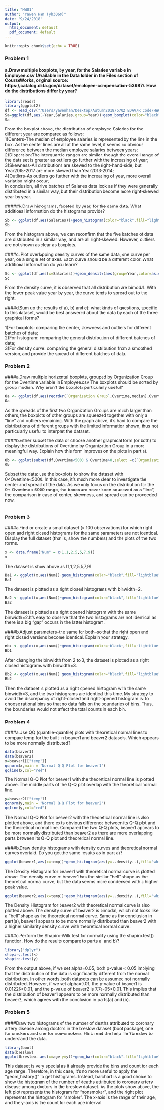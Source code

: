 ```yaml
---
title: "HW01"
author: "Yawen Han (yh3069)"
date: "9/24/2018"
output:
  html_document: default
  pdf_document: default
---
```


```r
knitr::opts_chunk$set(echo = TRUE)
```

### Problem 1

#### a.Draw multiple boxplots, by year, for the Salaries variable in Employee.csv (Available in the Data folder in the Files section of CourseWorks, original source: https://catalog.data.gov/dataset/employee-compensation-53987). How do the distributions differ by year?
```r
library(readr)
library(ggplot2)
df <- read_csv("/Users/yawenhan/Desktop/Autumn2018/5702 EDAV/R Code/HW01/Employee.csv")
Sa=ggplot(df,aes(-Year,Salaries,group=Year))+geom_boxplot(color="black",fill="lightblue")+coord_flip()+xlab("Year")+ggtitle("Salaries Boxplots by Year")
Sa
```

From the boxplot above, the distribution of employee Salaries for the different year are compared as follows:  
  1)Centers-The median of employee salaries is represented by the line in the box. As the center lines are all at the same level, it seems no obvious difference between the median employee salaries between years;    
  2)Dispersion:The interquartile ranges are similar, though the overall range of the data set is greater as outliers go further with the increasing of year;  
  3)Skewness-All distributions are skewed to the right-hand-side, but Year2015-2017 are more skewed than Year2013-2014;  
  4)Outliers-As outliers go further with the increasing of year, more overall variation might occur;  
  In conclusion, all five batches of Salaries data look as if they were generally distributed in a similar way, but their distribution become more right-skewed year by year. 
  
#####b.Draw histograms, faceted by year, for the same data. What additional information do the histograms provide?

```r
Sb <- ggplot(df,aes(Salaries))+geom_histogram(color="black",fill="lightblue",bins=30)+facet_wrap(~Year,nrow=5)+ggtitle("Salaries Histogram by Year")
Sb
```

From the histogram above, we can reconfirm that the five batches of data are distributed in a similar way, and are all right-skewed. However, outliers are not shown as clear as boxplots.

####c. Plot overlapping density curves of the same data, one curve per year, on a single set of axes. Each curve should be a different color. What additional information do you learn?
```r
Sc <- ggplot(df,aes(x=Salaries))+geom_density(aes(group=Year,color=as.character(Year)))+ggtitle("Salaries Density Curves by Year" )
Sc
```

From the density curve, it is observed that all distribution are bimodal. With the lower peak value year by year, the curve tends to spread out to the right.

####d.Sum up the results of a), b) and c): what kinds of questions, specific to this dataset, would be best answered about the data by each of the three graphical forms?

   1)For boxplots:  comparing the center, skewness and outliers for different batches of data;  
   2)For histogram: comparing the general distribution of different batches of data;  
   3)For density curve: comparing the general distribution from a smoothed version, and provide the spread of different batches of data.
 
 
### Problem 2

####a.Draw multiple horizontal boxplots, grouped by Organization Group for the Overtime variable in Employee.csv The boxplots should be sorted by group median. Why aren’t the boxplots particularly useful?

```r
Oa <- ggplot(df,aes(reorder(`Organization Group`,Overtime,median),Overtime,group=`Organization Group`))+geom_boxplot(color="black",fill="lightblue")+coord_flip()+xlab("Organization Group")+ggtitle("Overtime Boxplots by Organization Group")
Oa
```

As the spreads of the first two Organization Groups are much larger than others, the boxplots of other groups are squeezed together with only a "line" and outliers remaining. With the graph above, it's hard to compare the distributions of different groups with the limited information shown, thus not particularly useful to interpret the dataset.

####b.Either subset the data or choose another graphical form (or both) to display the distributions of  Overtime by Organization Group in a more meaningful way. Explain how this form improves on the plots in part a).
```r
Ob <- ggplot(subset(df,Overtime<5000 & Overtime>0,select =c(`Organization Group`,Overtime) ),aes(reorder(`Organization Group`,Overtime,median),Overtime,group=`Organization Group`))+geom_boxplot(color="black",fill="lightblue")+coord_flip()+xlab("Organization Group")+ggtitle("Overtime Boxplots by Organization Group(Subset)")
Ob
```

Subset the data: use the boxplots to show the dataset with 0<Overtime<5000. In this case, it's much more clear to investigate the center and spread of the data. As we only focus on the distribution for the 0< Overtime< 5000 range, the boxes are never been squeezed as a "line", the comparison in case of center, skewness, and spread can be proceeded now.

```r

```

### Problem 3

####a.Find or create a small dataset (< 100 observations) for which right open and right closed histograms for the same parameters are not identical. Display the full dataset (that is, show the numbers) and the plots of the two forms.

```r
x <- data.frame("Num" = c(1,1,2,5,5,7,9))
x
```

The dataset is show above as [1,1,2,5,5,7,9]

```r
Ba1 <- ggplot(x,aes(Num))+geom_histogram(color="black",fill="lightblue",binwidth=2,right=TRUE)+ggtitle("Right Closed with binwidth=2")
Ba1
```

The dataset is plotted as a right closed histograms with binwidth=2.

```r
Ba2 <- ggplot(x,aes(Num))+geom_histogram(color="black",fill="lightblue",binwidth=2,right=FALSE)+ggtitle("Right Opened with binwidth=2")
Ba2
```

The dataset is plotted as a right opened histogram with the same binwidth=2.It's easy to observe that the two histograms are not identical as there is a big "gap" occurs in the latter histogram.

####b.Adjust parameters–the same for both–so that the right open and right closed versions become identical. Explain your strategy.
```r
Bb1 <- ggplot(x,aes(Num))+geom_histogram(color="black",fill="lightblue",binwidth=3,right=TRUE)+ggtitle("Right Closed with binwidth=3")
Bb1
```

After changing the binwidth from 2 to 3, the dataset is plotted as a right closed histograms with binwidth=3.
```r
Bb2 <- ggplot(x,aes(Num))+geom_histogram(color="black",fill="lightblue",binwidth=3,right=FALSE)+ggtitle("Right Opened with binwidth=3")
Bb2
```

Then the dataset is plotted as a right opened histogram with the same binwidth=3, and the two histograms are identical this time. 
My strategy to avoid the discrepancy of right-closed and right-opened histogram is: to choose rational bins so that no data falls on the boundaries of bins. Thus, the boundaries would not affect the total counts in each bin.


### Problem 4

####a.Use QQ (quantile-quantile) plots with theoretical normal lines to compare temp for the built-in beaver1 and beaver2 datasets. Which appears to be more normally distributed?
```r
data(beaver1)
data(beaver2)
x=beaver1[["temp"]]
qqnorm(x,main = "Normal Q-Q Plot for beaver1")
qqline(x,col="red")
```

The Normal Q-Q Plot for beaver1 with the theoretical normal line is plotted above. The middle parts of the Q-Q plot overlap with the theoretical normal line.
```r
y=beaver2[["temp"]]
qqnorm(y,main = "Normal Q-Q Plot for beaver2")
qqline(y,col="red")
```

The Normal Q-Q Plot for beaver2 with the theoretical normal line is also plotted above, and there exits obvious difference between its Q-Q plot and the theoretical normal line.
Compared the two Q-Q plots, beaver1 appears to be more normally distributed than beaver2 as there are more overlapping parts between its Q-Q plot and theoretical normal line. 

####b.Draw density histograms with density curves and theoretical normal curves overlaid. Do you get the same results as in part a)?
```r
ggplot(beaver1,aes(x=temp))+geom_histogram(aes(y=..density..),fill="white",color="lightblue")+geom_density(color="lightblue",lwd=1.3)+stat_function(fun=dnorm,args=list(mean=mean(x),sd=sd(x)),color="red",lwd=1.3)+ggtitle("Density Histogram for beaver1")
```

The Density Histogram for beaver1 with theoretical normal curve is plotted above. The density curve of beaver1 has the similar "bell" shape as the theoretical normal curve, but the data seems more condensed with a higher peak value.
```r
ggplot(beaver2,aes(x=temp))+geom_histogram(aes(y=..density..),fill="white",color="lightblue")+geom_density(color="lightblue",lwd=1.3)+stat_function(fun=dnorm,args=list(mean=mean(y),sd=sd(y)),color="red",lwd=1.3)+ggtitle("Density Histogram for beaver2")
```

The Density Histogram for beaver2 with theoretical normal curve is also plotted above. The density curve of beaver2 is bimodal, which not looks like a "bell" shape as the theoretical normal curve.
Same as the conclusion in part(a), beaver1 appears to be more normally distributed than beaver2 with a higher similarity density curve with theoretical normal curve.

####c.Perform the Shapiro-Wilk test for normality using the shapiro.test() function. How do the results compare to parts a) and b)?
```r
library("dplyr")
shapiro.test(x)
shapiro.test(y)
```

From the output above, if we set alpha=0.05, both p-value < 0.05 implying that the distribution of the data is significantly different from the normal distribution. In other words, both datasets can be assumed not normally distributed. However, if we set alpha=0.01, the p-value of beaver1 is 0.01226>0.01, and the p-value of beaver2 is 7.7e-05<0.01. This implies that the distribution of beaver1 appears to be more normally distributed than beaver2, which agrees with the conclusion in parts(a) and (b).


### Problem 5

####Draw two histograms of the number of deaths attributed to coronary artery disease among doctors in the breslow dataset (boot package), one for smokers and one for non-smokers. Hint: read the help file ?breslow to understand the data.
```r
library(boot)
data(breslow)
ggplot(breslow, aes(x=age,y=y))+geom_bar(color="black",fill="lightblue",stat="identity",width=1.0)+facet_wrap("smoke")+ggtitle("Histogram for smoker and nonsmoker")+ylab("Count")
```

This dataset is very special as it already provide the bins and count for each age range. Therefore, in this case, it's no more useful to apply the "geom_history()" to get histograms. Instead, barchart is a good choice to show the histogram of the number of deaths attributed to coronary artery disease among doctors in the breslow dataset. 
As the plots show above, the left plot represents the histogram for "nonsmoker", and the right plot represents the histogram for "smoker". The x-axis is the range of their age, and the y-axis is the count for each age interval.




